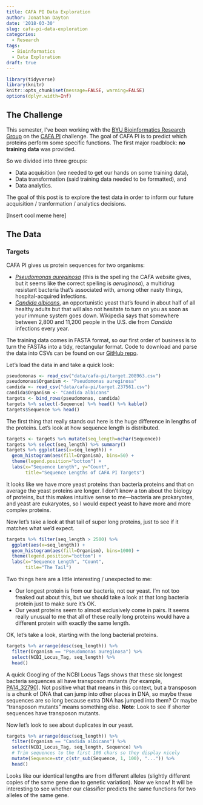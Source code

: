 ```yaml
---
title: CAFA PI Data Exploration
author: Jonathan Dayton
date: '2018-03-30'
slug: cafa-pi-data-exploration
categories:
  - Research
tags:
  - Bioinformatics
  - Data Exploration
draft: true
---
```


```r
library(tidyverse)
library(knitr)
knitr::opts_chunk$set(message=FALSE, warning=FALSE)
options(dplyr.width=Inf)
```

## The Challenge

This semester, I've been working with the [BYU Bioinformatics Research Group](http://brg.byu.edu/) on the [CAFA PI](http://biofunctionprediction.org/cafa/) challenge.  The goal of CAFA PI is to predict which proteins perform some specific functions.  The first major roadblock:  **no training data** was provided.

So we divided into three groups:

- Data acquisition (we needed to get our hands on some training data),
- Data transformation (said training data needed to be formatted), and
- Data analytics.

The goal of this post is to explore the test data in order to inform our future acquisition / tranformation / analytics decisions.

[Insert cool meme here]

## The Data

### Targets

CAFA PI gives us protein sequences for two organisms:  

- [*Pseudomonas aureginosa*](https://en.wikipedia.org/wiki/Pseudomonas_aeruginosa) (this is the spelling the CAFA website gives, but it seems like the correct spelling is *aeruginosa*), a multidrug resistant bacteria that's associated with, among other nasty things, hospital-acquired infections.
- [*Candida albicans*](https://en.wikipedia.org/wiki/Candida_albicans), an opportunistic yeast that's found in about half of all healthy adults but that will also not hesitate to turn on you as soon as your immune system goes down.  Wikipedia says that somewhere between 2,800 and 11,200 people in the U.S. die from *Candida* infections every year.

The training data comes in FASTA format, so our first order of business is to turn the FASTAs into a tidy, rectangular format.  Code to download and parse the data into CSVs can be found on our [GitHub repo](https://github.com/byubrg/cafa-pi).

Let's load the data in and take a quick look:

```r
pseudomonas <- read_csv("data/cafa-pi/target.208963.csv")
pseudomonas$Organism <- "Pseudomonas aureginosa"
candida <- read_csv("data/cafa-pi/target.237561.csv")
candida$Organism <- "Candida albicans"
targets <- bind_rows(pseudomonas, candida)
targets %>% select(-Sequence) %>% head() %>% kable()
targets$Sequence %>% head()
```

The first thing that really stands out here is the huge difference in lengths of the proteins.  Let's look at how sequence length is distributed.

```r
targets <- targets %>% mutate(seq_length=nchar(Sequence))
targets %>% select(seq_length) %>% summary()
targets %>% ggplot(aes(x=seq_length)) +
  geom_histogram(aes(fill=Organism), bins=50) +
  theme(legend.position="bottom") + 
  labs(x="Sequence Length", y="Count", 
       title="Sequence Lengths of CAFA PI Targets")
```

It looks like we have more yeast proteins than bacteria proteins and that on average the yeast proteins are longer.  I don't know a ton about the biology of proteins, but this makes intuitive sense to me---bacteria are prokaryotes, and yeast are eukaryotes, so I would expect yeast to have more and more complex proteins.

Now let's take a look at that tail of super long proteins, just to see if it matches what we'd expect.

```r
targets %>% filter(seq_length > 2500) %>%
  ggplot(aes(x=seq_length)) +
  geom_histogram(aes(fill=Organism), bins=1000) +
  theme(legend.position="bottom") +
  labs(x="Sequence Length", "Count",
       title="The Tail")
```

Two things here are a little interesting / unexpected to me:

- Our longest protein is from our bacteria, not our yeast.  I'm not too freaked out about this, but we should take a look at that long bacteria protein just to make sure it's OK.
- Our yeast proteins seem to almost exclusively come in pairs.  It seems really unusual to me that all of these really long proteins would have a different protein with exactly the same length.

OK, let's take a look, starting with the long bacterial proteins.

```r
targets %>% arrange(desc(seq_length)) %>%
  filter(Organism == "Pseudomonas aureginosa") %>%
  select(NCBI_Locus_Tag, seq_length) %>%
  head()
```

A quick Googling of the NCBI Locus Tags shows that these six longest bacteria sequences all have transposon mutants (for example, [PA14_32790](http://www.pseudomonas.com/feature/show/?id=1656146&view=overview)).  Not positive what that means in this context, but a transposon is a chunk of DNA that can jump into other places in DNA, so maybe these sequences are so long because extra DNA has jumped into them?  Or maybe "transposon mutants" means something else.  **Note**: Look to see if shorter sequences have transposon mutants.

Now let's look to see about duplicates in our yeast.

```r
targets %>% arrange(desc(seq_length)) %>%
  filter(Organism == "Candida albicans") %>%
  select(NCBI_Locus_Tag, seq_length, Sequence) %>%
  # Trim sequences to the first 100 chars so they display nicely
  mutate(Sequence=str_c(str_sub(Sequence, 1, 100), "...")) %>%
  head()
```

Looks like our identical lengths are from different alleles (slightly different copies of the same gene due to genetic variation).  Now we know!  It will be interesting to see whether our classifier predicts the same functions for two alleles of the same gene.












